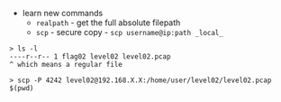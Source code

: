 - learn new commands
  - `realpath` - get the full absolute filepath
  - `scp` - secure copy - `scp username@ip:path _local_`
```b
> ls -l
----r--r-- 1 flag02 level02 level02.pcap
^ which means a regular file

> scp -P 4242 level02@192.168.X.X:/home/user/level02/level02.pcap $(pwd)
```
